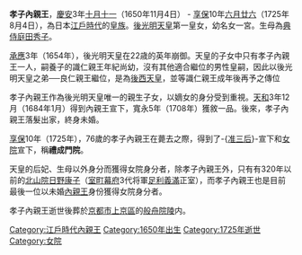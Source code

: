 '''孝子內親王'''，[[慶安|慶安]]3年[[十月十一|十月十一]]（1650年11月4日） - [[享保|享保]]10年[[六月廿六|六月廿六]]（1725年8月4日），為日本[[江戶時代|江戶時代]]的[[皇族|皇族]]。[[後光明天皇|後光明天皇]]第一皇女，幼名女一宮。生母為[[典侍|典侍]][[庭田秀子|庭田秀子]]。

[[承應|承應]]3年（1654年），後光明天皇在22歳的英年崩御。天皇的子女中只有孝子內親王一人，嗣養子的識仁親王年紀尚幼，沒有其他適合繼位的男性皇嗣，因此以後光明天皇之弟──良仁親王繼位，是為[[後西天皇|後西天皇]]，並等識仁親王成年後再予之傳位

孝子內親王作為後光明天皇唯一的親生子女，以嫡女的身分受到重視。[[天和_(日本)|天和]]3年12月（1684年1月）得到內親王宣下，寬永5年（1708年）獲敘一品。後來，孝子內親王落髮出家，終身未婚。

[[享保|享保]]10年（1725年），76歲的孝子內親王在薨去之際，得到了-{[[准三后|准三后]]}-宣下和[[女院|女院]]宣下，稱'''禮成門院'''。

天皇的后妃、生母以外身分而獲得女院身分者，除孝子內親王外，只有有320年以前的[[日野康子|北山院日野康子]]（[[室町幕府|室町幕府]]3代将軍[[足利義滿|足利義滿]]正室），而孝子內親王也是目前最後一位以未婚[[內親王|內親王]]身份獲得女院身分者。

孝子內親王逝世後葬於[[京都市|京都市]][[上京區|上京區]]的[[般舟院陵|般舟院陵]]内。


[[Category:江戶時代內親王|Category:江戶時代內親王]]
[[Category:1650年出生|Category:1650年出生]]
[[Category:1725年逝世|Category:1725年逝世]]
[[Category:女院|Category:女院]]